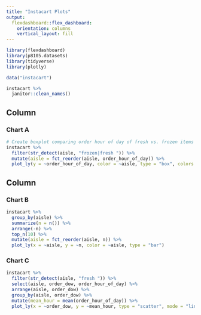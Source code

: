 ```yaml
---
title: "Instacart Plots"
output: 
  flexdashboard::flex_dashboard:
    orientation: columns
    vertical_layout: fill
---
```


```r
library(flexdashboard)
library(p8105.datasets)
library(tidyverse)
library(plotly)

data("instacart")

instacart %>% 
  janitor::clean_names()

```

Column {data-width=650}
-----------------------------------------------------------------------

### Chart A

```r
# Create boxplot comparing order hour of day of fresh vs. frozen items
instacart %>% 
  filter(str_detect(aisle, "frozen|fresh ")) %>% 
  mutate(aisle = fct_reorder(aisle, order_hour_of_day)) %>% 
  plot_ly(y = ~order_hour_of_day, color = ~aisle, type = "box", colors = "Set2")
```

Column {data-width=350}
-----------------------------------------------------------------------

### Chart B

```r
instacart %>%
  group_by(aisle) %>%
  summarize(n = n()) %>%
  arrange(-n) %>% 
  top_n(10) %>% 
  mutate(aisle = fct_reorder(aisle, n)) %>% 
  plot_ly(x = ~aisle, y = ~n, color = ~aisle, type = "bar")
```

### Chart C

```r
instacart %>% 
  filter(str_detect(aisle, "fresh ")) %>% 
  select(aisle, order_dow, order_hour_of_day) %>% 
  arrange(aisle, order_dow) %>% 
  group_by(aisle, order_dow) %>% 
  mutate(mean_hour = mean(order_hour_of_day)) %>% 
  plot_ly(x = ~order_dow, y = ~mean_hour, type = "scatter", mode = "line", color = ~aisle)
```

